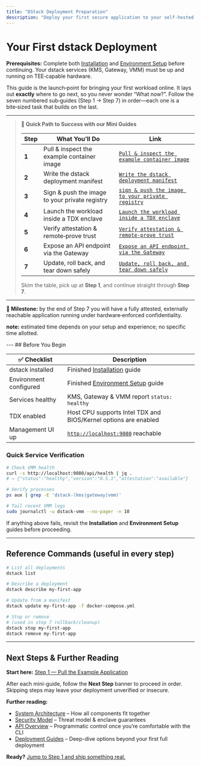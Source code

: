 ```yaml
---
title: "DStack Deployment Preparation"
description: "Deploy your first secure application to your self‑hosted dstack infrastructure"
---
```


# Your First dstack Deployment

<div className="bg-blue-50 border-l-4 border-blue-400 p-4 mb-6">
  <div className="flex">
    <div className="ml-3">
      <p className="text-sm text-blue-700">
        <strong>Prerequisites:</strong> Complete both <a href="/docs/getting-started/installation" className="underline font-medium">Installation</a> and <a href="/docs/getting-started/start" className="underline font-medium">Environment&nbsp;Setup</a> before continuing. Your dstack services (KMS, Gateway, VMM) must be up and running on TEE‑capable hardware.
      </p>
    </div>
  </div>
</div>

This guide is the launch‑point for bringing your first workload online. It lays out **exactly** where to go next, so you never wonder “What now?”. Follow the seven numbered sub‑guides (Step 1 → Step 7) in order—each one is a bite‑sized task that builds on the last.

---

> **🧭 Quick Path to Success with our Mini Guides**
>
> | Step     | What You’ll Do                                 | Link                                    |
> | -------- | ---------------------------------------------- | --------------------------------------- |
> | **1** | Pull & inspect the example container image     | [`Pull & inspect the example container image`](./first-deployment-steps/fd-1) |
> | **2** | Write the dstack deployment manifest           | [`Write the dstack deployment manifest`](./first-deployment-steps/fd-2) |
> | **3** | Sign & push the image to your private registry | [`sign & push the image to your private registry`](./first-deployment-steps/fd-3) |
> | **4** | Launch the workload inside a TDX enclave       | [`Launch the workload inside a TDX enclave`](./first-deployment-steps/fd-4) |
> | **5** | Verify attestation & remote‑prove trust        | [`Verify attestation & remote‑prove trust`](./first-deployment-steps/fd-5) |
> | **6** | Expose an API endpoint via the Gateway         | [`Expose an API endpoint via the Gateway`](./first-deployment-steps/fd-6) |
> | **7** | Update, roll back, and tear down safely        | [`Update, roll back, and tear down safely`](./first-deployment-steps/fd-7) |
>
> Skim the table, pick up at **Step 1**, and continue straight through **Step 7**.

---

<div className="bg-green-50 border-l-4 border-green-400 p-4 mb-6">
  <div className="flex">
    <div className="ml-3">
      <p className="text-sm text-green-700">
        <strong>🎉 Milestone:</strong> by the end of Step 7 you will have a fully attested, externally reachable application running under hardware‑enforced confidentiality.
      </p>
      <p className="text-sm text-green-700 mt-2">
        <strong>note:</strong> estimated time depends on your setup and experience; no specific time allotted.
      </p>
    </div>
  </div>
</div>
---
## Before You Begin

| ✅ Checklist            | Description                                                                  |
| ---------------------- | ---------------------------------------------------------------------------- |
| dstack installed       | Finished <a href="/docs/getting-started/installation">Installation</a> guide |
| Environment configured | Finished <a href="/docs/getting-started/start">Environment Setup</a> guide   |
| Services healthy       | KMS, Gateway & VMM report <code>status: healthy</code>                       |
| TDX enabled            | Host CPU supports Intel TDX and BIOS/Kernel options are enabled              |
| Management UI up       | <code>[http://localhost:9080](http://localhost:9080)</code> reachable        |

### Quick Service Verification

```bash
# Check VMM health
curl -s http://localhost:9080/api/health | jq .
# → {"status":"healthy","version":"0.5.1","attestation":"available"}

# Verify processes
ps aux | grep -E 'dstack-(kms|gateway|vmm)'

# Tail recent VMM logs
sudo journalctl -u dstack-vmm --no-pager -n 10
```

If anything above fails, revisit the **Installation** and **Environment Setup** guides before proceeding.

---

## Reference Commands (useful in every step)

```bash
# List all deployments
dstack list

# Describe a deployment
dstack describe my-first-app

# Update from a manifest
dstack update my-first-app -f docker-compose.yml

# Stop or remove
# (used in step 7 rollback/cleanup)
dstack stop my-first-app
dstack remove my-first-app
```

---

## Next Steps & Further Reading

**Start here:** <a href="./first-deployment-steps/fd-1" className="underline font-medium">Step 1 — Pull the Example Application</a>

After each mini-guide, follow the **Next Step** banner to proceed in order. Skipping steps may leave your deployment unverified or insecure.

**Further reading:**
- [System Architecture](/docs/concepts/architecture) – How all components fit together
- [Security Model](/docs/concepts/security-model) – Threat model & enclave guarantees
- [API Overview](/docs/api-reference/overview) – Programmatic control once you’re comfortable with the CLI
- [Deployment Guides](/docs/deployment-guides/deploying-applications) – Deep-dive options beyond your first full deployment

**Ready?** <a href="./first-deployment-steps/fd-1.mdx" className="underline font-medium">Jump to Step 1 and ship something real.</a>
